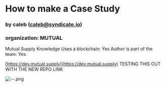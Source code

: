 
# How to make a Case Study
### by caleb (caleb@syndicate.io)
### organization: MUTUAL

Mutual Supply
Knowledge
Uses a blockchain: Yes
Author is part of the team: Yes
  
[https://dev.mutual.supply](https://dev.mutual.supply)
TESTING THIS OUT WITH THE NEW REPO LINK



![--.png](https://media.mutual.supply/83b2a5da898da63c8b0587a0e10ce521-2023-08-19.png)

